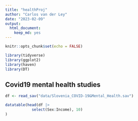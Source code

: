 ```yaml
---
title: "healthProj"
author: "Carlos van der Ley"
date: "2023-02-09"
output: 
  html_document: 
    keep_md: yes
---
```


```r
knitr::opts_chunk$set(echo = FALSE)
```

```r
library(tidyverse)
library(ggplot2)
library(haven)
library(DT)
```

## Covid19 mental health studies

```r
df <- read_sav("data/Slovenia_COVID-19&Mental_Health.sav")

datatable(head(df |>
            select(Sex:Income), 10)
)
```
